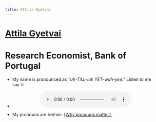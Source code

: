 ```yaml
---
title: Attila Gyetvai
---
```

<h1 class=name><a class=text1 href="">Attila Gyetvai</a></h1>
<h1 class=affil>Research Economist, Bank of Portugal</h1>

<ul>
  <li><p>My name is pronounced as <i>"uh-TILL-luh YET-wah-yee."</i> Listen to me say it:</p></li>
  <li><center><audio controls><source src="pronounce.mp3" type="audio/mpeg"></audio></center></li>
  <li><p>My pronouns are he/him. <a class=text2 href="https://web.archive.org/web/20241209190608/https://www.edi.nih.gov/the-EDI-pulse-blog/what-are-gender-pronouns-why-do-they-matter"><u>(Why pronouns matter.)</u></a></p></li>
</ul>
